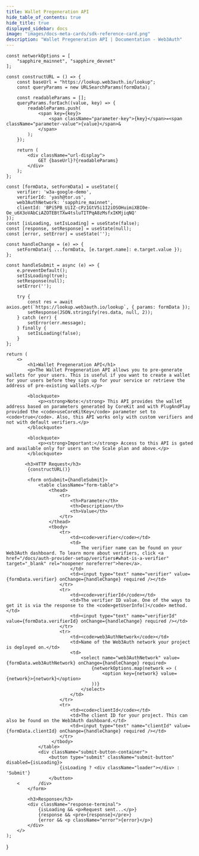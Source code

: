 ```yaml
---
title: Wallet Pregeneration API
hide_table_of_contents: true
hide_title: true
displayed_sidebar: docs
image: "images/docs-meta-cards/sdk-reference-card.png"
description: "Wallet Pregeneration API | Documentation - Web3Auth"
---
```



    const networkOptions = [
        "sapphire_mainnet", "sapphire_devnet"
    ];

    const constructURL = () => {
        const baseUrl = "https://lookup.web3auth.io/lookup";
        const queryParams = new URLSearchParams(formData);

        const readableParams = [];
        queryParams.forEach((value, key) => {
            readableParams.push(
                <span key={key}>
                    <span className="parameter-key">{key}</span>=<span className="parameter-value">{value}</span>&
                </span>
            );
        });

        return (
            <div className="url-display">
                GET {baseUrl}?{readableParams}
            </div>
        );
    };

    const [formData, setFormData] = useState({
        verifier: 'w3a-google-demo',
        verifierId: 'yash@tor.us',
        web3AuthNetwork: 'sapphire_mainnet',
        clientId: 'BPi5PB_UiIZ-cPz1GtV5i1I2iOSOHuimiXBI0e-Oe_u6X3oVAbCiAZOTEBtTXw4tsluTITPqA8zMsfxIKMjiqNQ'
    });
    const [isLoading, setIsLoading] = useState(false);
    const [response, setResponse] = useState(null);
    const [error, setError] = useState('');

    const handleChange = (e) => {
        setFormData({ ...formData, [e.target.name]: e.target.value });
    };

    const handleSubmit = async (e) => {
        e.preventDefault();
        setIsLoading(true);
        setResponse(null);
        setError('');

        try {
            const res = await axios.get(`https://lookup.web3auth.io/lookup`, { params: formData });
            setResponse(JSON.stringify(res.data, null, 2));
        } catch (err) {
            setError(err.message);
        } finally {
            setIsLoading(false);
        }
    };

    return (
        <>
            <h1>Wallet Pregeneration API</h1>
            <p>The Wallet Pregeneration API allows you to pre-generate wallets for your users. This is useful if you want to create a wallet for your users before they sign up for your service or retrieve the address of pre-existing wallets.</p>

            <blockquote>
                <p><strong>Note:</strong> This API provides the wallet address based on parameters generated by CoreKit and with PlugAndPlay provided the <code>useCoreKitKey</code> parameter set to <code>true</code>. Also, this API works only with custom verifiers and not with default verifiers.</p>
            </blockquote>

            <blockquote>
                <p><strong>Important:</strong> Access to this API is gated and available only for users on the Scale plan and above.</p>
            </blockquote>

           <h3>HTTP Request</h3>
            {constructURL()}

            <form onSubmit={handleSubmit}>
                <table className="form-table">
                    <thead>
                        <tr>
                            <th>Parameter</th>
                            <th>Description</th>
                            <th>Value</th>
                        </tr>
                    </thead>
                    <tbody>
                        <tr>
                            <td><code>verifier</code></td>
                            <td>
                                The verifier name can be found on your Web3Auth dashboard. To learn more about verifiers, click <a href="/docs/auth-provider-setup/verifiers#what-is-a-verifier" target="_blank" rel="noopener noreferrer">here</a>.
                            </td>
                            <td><input type="text" name="verifier" value={formData.verifier} onChange={handleChange} required /></td>
                        </tr>
                        <tr>
                            <td><code>verifierId</code></td>
                            <td>The verifier ID value. One of the ways to get it is via the response to the <code>getUserInfo()</code> method.</td>
                            <td><input type="text" name="verifierId" value={formData.verifierId} onChange={handleChange} required /></td>
                        </tr>
                        <tr>
                            <td><code>web3AuthNetwork</code></td>
                            <td>Name of the Web3Auth network your project is deployed on.</td>
                            <td>
                                <select name="web3AuthNetwork" value={formData.web3AuthNetwork} onChange={handleChange} required>
                                    {networkOptions.map(network => (
                                        <option key={network} value={network}>{network}</option>
                                    ))}
                                </select>
                            </td>
                        </tr>
                        <tr>
                            <td><code>clientId</code></td>
                            <td>The client ID for your project. This can also be found on the Web3Auth dashboard.</td>
                            <td><input type="text" name="clientId" value={formData.clientId} onChange={handleChange} required /></td>
                        </tr>
                     </tbody>
                </table>
                <div className="submit-button-container">
                    <button type="submit" className="submit-button" disabled={isLoading}>
                        {isLoading ? <div className="loader"></div> : 'Submit'}
                    </button>
        <       /div>
            </form>

            <h3>Response</h3>
            <div className="response-terminal">
                {isLoading && <p>Request sent...</p>}
                {response && <pre>{response}</pre>}
                {error && <p className="error">{error}</p>}
            </div>
        </>
    );

}

